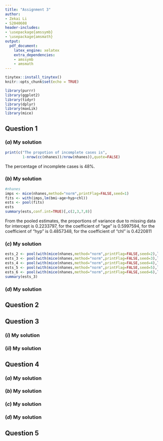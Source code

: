 ```yaml
---
title: "Assignment 3"
author:
- Zekai Li
- S2040608
header-includes:
- \usepackage{amssymb}
- \usepackage{amsmath}
output:
  pdf_document:
    latex_engine: xelatex
    extra_dependencies:
    - amssymb
    - amsmath
---
```


```r
tinytex::install_tinytex()
knitr::opts_chunk$set(echo = TRUE)
```

```r
library(purrr)
library(ggplot2)
library(tidyr)
library(dplyr)
library(maxLik)
library(mice)
```

## Question 1

### $(a)$ My solution
```r
print(c("The propotion of incomplete cases is",
        1-nrow(cc(nhanes))/nrow(nhanes)),quote=FALSE)
```
The percentage of incomplete cases is 48%.

### $(b)$ My solution
```r
#nhanes
imps <- mice(nhanes,method="norm",printFlag=FALSE,seed=1)
fits <- with(imps,lm(bmi~age+hyp+chl))
ests <- pool(fits)
ests
summary(ests,conf.int=TRUE)[,c(2,3,7,8)]
```
From the pooled estimates, the proportions of variance due to missing data for intercept is 0.2233797, for the coefficient of "age" is 0.5997594, for the coefficient of "hyp" is 0.4857348, for the coefficient of "chl" is 0.4220811

### $(c)$ My solution
```r
ests_2 <- pool(with(mice(nhanes,method="norm",printFlag=FALSE,seed=2),lm(bmi~age+hyp+chl)))
ests_3 <- pool(with(mice(nhanes,method="norm",printFlag=FALSE,seed=3),lm(bmi~age+hyp+chl)))
ests_4 <- pool(with(mice(nhanes,method="norm",printFlag=FALSE,seed=4),lm(bmi~age+hyp+chl)))
ests_5 <- pool(with(mice(nhanes,method="norm",printFlag=FALSE,seed=5),lm(bmi~age+hyp+chl)))
ests_6 <- pool(with(mice(nhanes,method="norm",printFlag=FALSE,seed=6),lm(bmi~age+hyp+chl)))
summary(ests_3)
```

### $(d)$ My solution


## Question 2


## Question 3

### $(i)$ My solution


### $(ii)$ My solution


## Question 4

### $(a)$ My solution


### $(b)$ My solution


### $(c)$ My solution


### $(d)$ My solution


## Question 5




